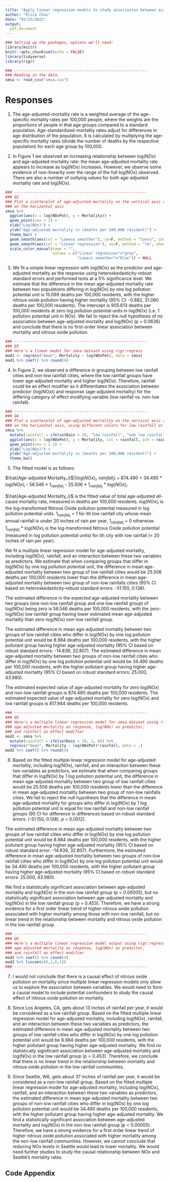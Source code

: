 ```yaml
---
title: "Apply linear regression models to study associaiton between air pollution and age-adjusted-mortality using the SMSA dataset"
author: "Eliza Chai"
date: "02/15/2022"
output:
  pdf_document
---
```


```r
### Setting up the packages, options we'll need:
library(knitr)
knitr::opts_chunk$set(echo = FALSE)
library(tidyverse)
library(rigr)
```

```r
### -----------------------------------------------------------
### Reading in the data. 
smsa <- read_csv("smsa.csv")
```

# Responses

1.  The age-adjusted-mortality rate is a weighted average of the age-specific mortality rates per 100,000 people, where the weights are the proportions of people in that age groups compared to a standard population. Age-standardized-mortality rates adjust for differences in age distribution of the population. It is calculated by multiplying the age-specific mortality rates (divide the number of deaths by the respective population) for each age group by 100,000. 


2.  In Figure 1 we observed an increasing relationship between log(NOx) and age-adjusted mortality rate: the mean age-adjusted mortality rate appears to increase as log(NOx) increases. However, we observe some evidence of non-linearity over the range of the full log(NOx) observed. There are also a number of outlying values for both age-adjusted mortality rate and log(NOx).

```r
### -----------------------------------------------------------
### Q2
### Plot a scatterplot of age-adjusted mortality on the vertical axis and log(NOx) 
### on the horizontal axis
smsa %>%
  ggplot(aes(x = log(NOxPot), y = Mortality)) +
  geom_point(cex = 1) +
  xlab("Log(NOx)") +
  ylab("Age-adjusted mortality \n (deaths per 100,000 resident)") +
  theme_bw() +
  geom_smooth(aes(col = "Lowess smoother"), se=F, method = "loess", show.legend = T) +
  geom_smooth(aes(col = "Linear regression"), se=F, method = "lm", show.legend = T) +
  scale_color_manual(name = "",
                     values = c("Linear regression"="grey",
                                "Lowess smoother"="blue")) + NULL
```


3.  We fit a simple linear regression with log(NOx) as the predictor and age-adjusted mortality as the response using heteroskedasticity-robust standard errors and performed tests at a 5% significance level. We estimate that the difference in the mean age-adjusted mortality rate between two populations differing in log(NOx) by one log pollution potential unit is 15.099 deaths per 100,000 residents, with the higher nitrous oxide pollution having higher mortality (95% CI: -0.882, 31.080 deaths per 100,000 residents). The intercept is 905.613 deaths per 100,000 residents at zero log pollution potential units in log(NOx) (i.e. 1 pollution potential unit in NOx). We fail to reject the null hypothesis of no association between age-adjusted mortality and log(NOx) (p = 0.0636) and conclude that there is no first-order linear association between mortality and nitrous oxide pollution.  

```r
### -----------------------------------------------------------
### Q3
### Here's a linear model for smsa dataset using rigr:regress
mod1 <- regress("mean", Mortality ~ log(NOxPot), data = smsa) 
mod1 %>% coef() %>% round(4)
```


4.  In Figure 2, we observed a difference in grouping between low rainfall cities and non-low rainfall cities, where the low rainfall groups have lower age-adjusted mortality and higher log(NOx). Therefore, rainfall could be an effect modifier as it differentiates the association between predictor (log(NOx)) and response (age-adjusted mortality) for the differing category of effect modifying variable (low rainfall vs. non-low rainfall).

```r
### -----------------------------------------------------------
### Q4
### Plot a scatterplot of age-adjusted mortality on the vertical axis and log(NOx) 
### on the horizontal axis, using different colors for low rainfall or not
smsa %>% 
  mutate(rainfall = ifelse(Rain < 20, "low rainfall", "non low rainfall")) %>% 
  ggplot(aes(x = log(NOxPot), y = Mortality, col = rainfall, pch = rainfall)) +
  geom_point(cex = 1.5) +
  xlab("Log(NOx)") +
  ylab("Age-adjusted mortality \n (deaths per 100,000 resident)") +
  theme_bw() 
```


5.  The fitted model is as follows:

$\hat{Age-adjusted Mortality_i}$|($log(NOx)_i$, $rainfall_i$) = 874.490 + 34.490 $*$ $log(NOx)_i$ - 56.546 $*$ $1_{rainfall_i}$ - 25.506 $*$ $1_{rainfall_i}$ $*$ $log(NOx)_i$.

$\hat{Age-adjusted Mortality_i}$ is the fitted value of total age-adjusted all-cause mortality rate, measured in deaths per 100,000 residents. $log(NOx)_i$ is the log-transformed Nitrous Oxide pollution potential measured in log pollution potential units. $1_{rainfall_i}$ = 1 for ith low rainfall city whose mean annual rainfall is under 20 inches of rain per year, $1_{rainfall_i}$ = 0 otherwise. $1_{rainfall_i}$ $*$ $log(NOx)_i$ is the log-transformed Nitrous Oxide pollution potential (measured in log pollution potential units) for ith city with low rainfall (< 20 inches of rain per year).

We fit a multiple linear regression model for age-adjusted mortality, including log(NOx), rainfall, and an interaction between these two variables as predictors. We estimate that when comparing groups that differ in log(NOx) by one log pollution potential unit, the difference in mean age-adjusted mortality between two group of low rainfall cities would be 25.506 deaths per 100,000 residents lower than the difference in mean age-adjusted mortality between two group of non-low rainfalls cities (95% CI based on heteroskedasticity-robust standard errors: -51.150, 0.138). 

The estimated difference in the expected age-adjusted mortality between two groups (one non-low rainfall group and one low rainfall group) of log(NOx) being zero is 56.546 deaths per 100,000 residents, with the zero-log(NOx) low rainfall group having lower estimated mean age-adjusted mortality than zero-log(NOx) non-low rainfall group.

The estimated difference in mean age-adjusted mortality between two groups of low rainfall cities who differ in log(NOx) by one log pollution potential unit would be 8.984 deaths per 100,000 residents, with the higher pollutant group having higher age-adjusted mortality (95% CI based on robust standard errors: -14.839, 32.807). The estimated difference in mean age-adjusted mortality between two groups of non-low rainfall cities who differ in log(NOx) by one log pollution potential unit would be 34.490 deaths per 100,000 residents, with the higher pollutant group having higher age-adjusted mortality (95% CI based on robust standard errors: 25.000, 43.980). 

The estimated expected value of age-adjusted mortality for zero log(NOx) and non-low rainfall groups is 874.490 deaths per 100,000 residents. The estimated expected value of age-adjusted mortality for zero log(NOx) and low rainfall groups is 817.944 deaths per 100,000 residents.


```r
### -----------------------------------------------------------
### Q5
### Here's a multiple linear regression model for smsa dataset using rigr:regress
### age-adjusted mortality as response, log(NOx) as predictor, 
### and rainfall as effect modifier
mod2 <- smsa %>% 
  mutate(rainfall = ifelse(Rain < 20, 1, 0)) %>% 
  regress("mean", Mortality ~ log(NOxPot)*rainfall, data = .) 
mod2 %>% coef() %>% round(4)
```


6.  Based on the fitted multiple linear regression model for age-adjusted mortality, including log(NOx), rainfall, and an interaction between these two variables as predictors, we estimate that when comparing groups that differ in log(NOx) by 1 log pollution potential unit, the difference in mean age-adjusted mortality between two group of low rainfall cities would be 25.506 deaths per 100,000 residents lower than the difference in mean age-adjusted mortality between two group of non-low rainfalls cities. We fail to reject the null hypothesis that the difference in mean age-adjusted mortality for groups who differ in log(NOx) by 1 log pollution potential unit is equal for low rainfall and non-low rainfall groups (95 CI for difference in differences based on robust standard errors: (-51.150, 0.138), p = 0.0512).

The estimated difference in mean age-adjusted mortality between two groups of low rainfall cities who differ in log(NOx) by one log pollution potential unit would be 8.984 deaths per 100,000 residents, with the higher pollutant group having higher age-adjusted mortality (95% CI based on robust standard error: -14.839, 32.807). Furthermore, the estimated difference in mean age-adjusted mortality between two groups of non-low rainfall cities who differ in log(NOx) by one log pollution potential unit would be 34.490 deaths per 100,000 residents, with the higher pollutant group having higher age-adjusted mortality (95% CI based on robust standard errors: 25.000, 43.980). 

We find a statistically significant association between age-adjusted mortality and log(NOx) in the non-low rainfall group (p < 0.00005), but no statistically significant association between age-adjusted mortality and log(NOx) in the low rainfall group (p = 0.453). Therefore, we have a strong evidence for a first order linear trend of higher nitrous oxide pollution associated with higher mortality among those with non-low rainfall, but no linear trend in the relationship between mortality and nitrous oxide pollution in the low rainfall group. 

```r
### -----------------------------------------------------------
### Q6
### Here's a multiple linear regression model output using rigr:regress
### age-adjusted mortality as response, log(NOx) as predictor, 
### and rainfall as effect modifier
mod2 %>% coef() %>% round(4)
mod2 %>% lincom(c(0,1,0,1))
### -----------------------------------------------------------
```


7.  I would not conclude that there is a causal effect of nitrous oxide pollution on mortality since multiple linear regression models only allow us to explore the association between variables. We would need to form a causal model to include potential confounders to study the causal effect of nitrous oxide pollution on mortality.


8.  Since Los Angeles, CA, gets about 13 inches of rainfall per year, it would be considered as a low rainfall group. Based on the fitted multiple linear regression model for age-adjusted mortality, including log(NOx), rainfall, and an interaction between these two variables as predictors, the estimated difference in mean age-adjusted mortality between two groups of low rainfall cities who differ in log(NOx) by one log pollution potential unit would be 8.984 deaths per 100,000 residents, with the higher pollutant group having higher age-adjusted mortality. We find no statistically significant association between age-adjusted mortality and log(NOx) in the low rainfall group (p = 0.453). Therefore, we conclude that there is no linear trend in the relationship between mortality and nitrous oxide pollution in the low rainfall communities. 


9.  Since Seattle, WA, gets about 37 inches of rainfall per year, it would be considered as a non-low rainfall group. Based on the fitted multiple linear regression model for age-adjusted mortality, including log(NOx), rainfall, and an interaction between these two variables as predictors, the estimated difference in mean age-adjusted mortality between two groups of non-low rainfall cities who differ in log(NOx) by one log pollution potential unit would be 34.490 deaths per 100,000 residents, with the higher pollutant group having higher age-adjusted mortality. We find a statistically significant association between age-adjusted mortality and log(NOx) in the non-low rainfall group (p < 0.00005). Therefore, we have a strong evidence for a first order linear trend of higher nitrous oxide pollution associated with higher mortality among the non-low rainfall communities. However, we cannot conclude that reducing NOx levels in Seattle would lead to lower mortality. We would need further studies to study the causal relationship between NOx and Seattle's mortality rates.

\pagebreak

## Code Appendix

```r
```
